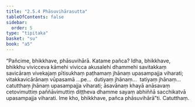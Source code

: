 ```yaml
---
title: "2.5.4 Phāsuvihārasutta"
tableOfContents: false
sidebar:
  order: 5
type: "tipitaka"
basket: "su"
book: "a5"
---
```



<DynamicBreadcrumb />

<Division number="94" book="a5" bookNo="16" page="105">

<Paragraph number="579" book="a5">
“Pañcime, bhikkhave, phāsuvihārā. Katame pañca? Idha, bhikkhave, bhikkhu vivicceva kāmehi vivicca akusalehi dhammehi savitakkaṃ savicāraṃ vivekajaṃ pītisukhaṃ paṭhamaṃ jhānaṃ upasampajja viharati; vitakkavicārānaṃ vūpasamā …pe…  dutiyaṃ jhānaṃ…  tatiyaṃ jhānaṃ…  catutthaṃ jhānaṃ upasampajja viharati; āsavānaṃ khayā anāsavaṃ cetovimuttiṃ paññāvimuttiṃ diṭṭheva dhamme sayaṃ abhiññā sacchikatvā upasampajja viharati. Ime kho, bhikkhave, pañca phāsuvihārā”ti.

</Paragraph>
</Division>

<Paragraph number="580" type="center" book="a5">
Catutthaṃ.
</Paragraph>